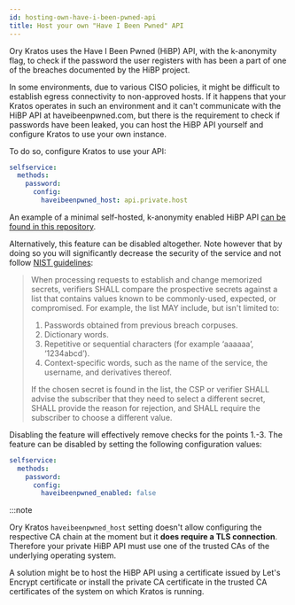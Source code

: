 ```yaml
---
id: hosting-own-have-i-been-pwned-api
title: Host your own "Have I Been Pwned" API
---
```


Ory Kratos uses the Have I Been Pwned (HiBP) API, with the k-anonymity flag, to check if the password the user registers with has
been a part of one of the breaches documented by the HiBP project.

In some environments, due to various CISO policies, it might be difficult to establish egress connectivity to non-approved hosts.
If it happens that your Kratos operates in such an environment and it can't communicate with the HiBP API at haveibeenpwned.com,
but there is the requirement to check if passwords have been leaked, you can host the HiBP API yourself and configure Kratos to
use your own instance.

To do so, configure Kratos to use your API:

```yaml title="path/to/kratos/config.yml
selfservice:
  methods:
    password:
      config:
        haveibeenpwned_host: api.private.host
```

An example of a minimal self-hosted, k-anonymity enabled HiBP API
[can be found in this repository](https://github.com/radekg/hibp).

Alternatively, this feature can be disabled altogether. Note however that by doing so you will significantly decrease the security
of the service and not follow [NIST guidelines](https://pages.nist.gov/800-63-3/sp800-63b.html):

> When processing requests to establish and change memorized secrets, verifiers SHALL compare the prospective secrets against a
> list that contains values known to be commonly-used, expected, or compromised. For example, the list MAY include, but isn't
> limited to:
>
> 1. Passwords obtained from previous breach corpuses.
> 2. Dictionary words.
> 3. Repetitive or sequential characters (for example ‘aaaaaa’, ‘1234abcd’).
> 4. Context-specific words, such as the name of the service, the username, and derivatives thereof.
>
> If the chosen secret is found in the list, the CSP or verifier SHALL advise the subscriber that they need to select a different
> secret, SHALL provide the reason for rejection, and SHALL require the subscriber to choose a different value.

Disabling the feature will effectively remove checks for the points 1.-3. The feature can be disabled by setting the following
configuration values:

```yaml title="path/to/kratos/config.yml
selfservice:
  methods:
    password:
      config:
        haveibeenpwned_enabled: false
```

:::note

Ory Kratos `haveibeenpwned_host` setting doesn't allow configuring the respective CA chain at the moment but it **does require a
TLS connection**. Therefore your private HiBP API must use one of the trusted CAs of the underlying operating system.

A solution might be to host the HiBP API using a certificate issued by Let's Encrypt certificate or install the private CA
certificate in the trusted CA certificates of the system on which Kratos is running.

